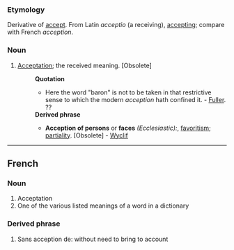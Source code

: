 ===Etymology===
Derivative of [[accept]].  From Latin ''acceptio'' (a receiving), [[accepting]]; compare with French ''acception''.
===Noun===
#[[Acceptation]]; the received meaning. [Obsolete]
#:'''Quotation'''
#:*Here the word "baron" is not to be taken in that restrictive sense to which the modern ''acception'' hath confined it. - [[Fuller]]. ??
#:'''Derived phrase'''
#:*'''Acception of persons''' or '''faces''' ''(Ecclesiastic):'', [[favoritism]]; [[partiality]]. [Obsolete] - [[Wyclif]]
----
==French==
===Noun===
#Acceptation
#One of the various listed meanings of a word in a dictionary
===Derived phrase===
#Sans acception de:  without need to bring to account
